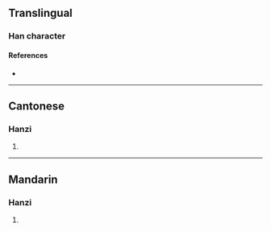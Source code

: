 {{character info/new}}
==Translingual==

===Han character===
{{Han char|rn=75|rad=木|as=09|sn=13|four=37904|canj=IORD|ids=⿱次呆}}

====References====
* {{Han ref|kx=0542.030|dkj=15182|dj=0929.090|hdz=21254.170|uh=6976|ud=26998|bh=DDE5|bd=56805}}

----

==Cantonese==

===Hanzi===
{{yue-hanzi|jyut=[[zit3]]|y=jit3}}

# {{defn|lang=yue|sort=木09}}

----

==Mandarin==

===Hanzi===
{{cmn-hanzi|pin=[[jié]] ([[jie2]])|wg=chieh<sup>2</sup>}}

# {{defn|lang=cmn|sort=木09}}